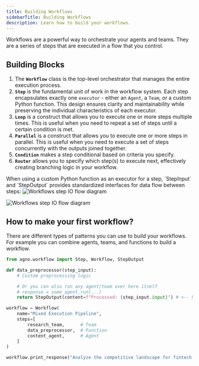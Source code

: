 ```yaml
---
title: Building Workflows
sidebarTitle: Building Workflows
description: Learn how to build your workflows.
---
```


Workflows are a powerful way to orchestrate your agents and teams. They are a series of steps that are executed in a flow that you control.

## Building Blocks

1. The **`Workflow`** class is the top-level orchestrator that manages the entire execution process.
2. **`Step`** is the fundamental unit of work in the workflow system. Each step encapsulates exactly one `executor` - either an `Agent`, a `Team`, or a custom Python function. This design ensures clarity and maintainability while preserving the individual characteristics of each executor.
3. **`Loop`** is a construct that allows you to execute one or more steps multiple times. This is useful when you need to repeat a set of steps until a certain condition is met.
4. **`Parallel`** is a construct that allows you to execute one or more steps in parallel. This is useful when you need to execute a set of steps concurrently with the outputs joined together.
5. **`Condition`** makes a step conditional based on criteria you specify.
6. **`Router`** allows you to specify which step(s) to execute next, effectively creating branching logic in your workflow.

<Note>
  When using a custom Python function as an executor for a step, `StepInput` and
  `StepOutput` provides standardized interfaces for data flow between steps:
</Note>
<img 
  className="block dark:hidden" 
  src="/images/workflows-step-io-flow-light.png" 
  alt="Workflows step IO flow diagram"
/>

<img 
  className="hidden dark:block" 
  src="/images/workflows-step-io-flow.png" 
  alt="Workflows step IO flow diagram"
/>

## How to make your first workflow?

There are different types of patterns you can use to build your workflows.
For example you can combine agents, teams, and functions to build a workflow.

```python
from agno.workflow import Step, Workflow, StepOutput

def data_preprocessor(step_input):
    # Custom preprocessing logic

    # Or you can also run any agent/team over here itself
    # response = some_agent.run(...)
    return StepOutput(content=f"Processed: {step_input.input}") # <-- Now pass the agent/team response in content here

workflow = Workflow(
    name="Mixed Execution Pipeline",
    steps=[
        research_team,      # Team
        data_preprocessor,  # Function
        content_agent,      # Agent
    ]
)

workflow.print_response("Analyze the competitive landscape for fintech startups", markdown=True)
```